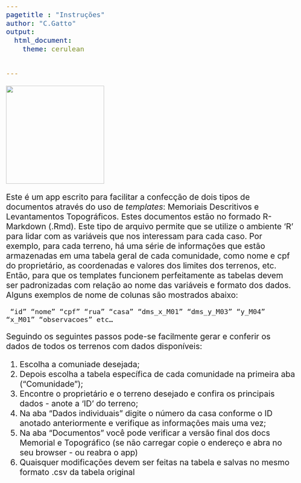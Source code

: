 ```yaml
---
pagetitle : "Instruções"
author: "C.Gatto"
output: 
  html_document:
    theme: cerulean


---
```


<style type="text/css">
  body{
  font-size: 16pt;
}
</style>

<img width = 260px src = "www/DABUKURI.png" /> 

Este é um app escrito para facilitar a confecção de dois tipos de documentos através do uso de *templates*: Memoriais Descritivos e Levantamentos Topográficos. Estes documentos estão no formado R-Markdown (.Rmd). Este tipo de arquivo permite que se utilize o ambiente 'R' para lidar com as variáveis que nos interessam para cada caso. Por exemplo, para cada terreno, há uma série de informações que estão armazenadas em uma tabela geral de cada comunidade, como nome e cpf do proprietário, as coordenadas e valores dos limites dos terrenos, etc. Então, para que os templates funcionem perfeitamente as tabelas devem ser padronizadas com relação ao nome das variáveis e formato dos dados. Alguns exemplos de nome de colunas são mostrados abaixo:

<code> "id"   "nome"    "cpf"   "rua"   "casa"    "dms_x_M01"   "dms_y_M03"   "y_M04"   "x_M01"   "observacoes" etc...
</code>

Seguindo os seguintes passos pode-se facilmente gerar e conferir os dados de todos os terrenos com dados disponíveis:

1. Escolha a comuniade desejada;
2. Depois escolha a tabela específica de cada comunidade na primeira aba ("Comunidade");
3. Encontre o proprietário e o terreno desejado e confira os principais dados - anote a 'ID' do terreno;
4. Na aba "Dados individuais" digite o número da casa conforme o ID anotado anteriormente e verifique as informações mais uma vez;
5. Na aba "Documentos" você pode verificar a versão final dos docs Memorial e Topográfico (se não carregar copie o endereço e abra no seu browser - ou reabra o app)
6. Quaisquer modificações devem ser feitas na tabela e salvas no mesmo formato .csv da tabela original








